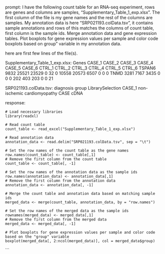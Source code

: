 prompt:
I have the following count table for an RNA-seq experiment, rows are genes and columns are samples, "Supplementary_Table_1_exp.xlsx". The first column of the file is my gene names and the rest of the columns are samples. My annotation data is here  "SRP021193.colData.tsv", it contains sample annotations and rows of this matches the columns of count table, first column is the sample ids. Merge annotation data and gene expression tables. Plot boxplots for gene expression values per sample and color code boxplots based on group" variable in my annotation data.

here are first few lines of the file(s).

Supplementary_Table_1_exp.xlsx:
Genes	CASE_1	CASE_2	CASE_3	CASE_4	CASE_5	CASE_6	CTRL_1	CTRL_2	CTRL_3	CTRL_4	CTRL_5	CTRL_6
TSPAN6	9832	25521	23529	0	32	0	10558	20573	6507	0	0	 0
TNMD	3281	 7167	 3435	0	 0	0	  202	  403	 203	0	0	21


SRP021193.colData.tsv:
	diagnosis	group	LibrarySelection
CASE_1	non-ischemic cardiomyopathy	CASE	cDNA


response:
```
# Load necessary libraries
library(readxl)

# Read count table
count_table <- read_excel("Supplementary_Table_1_exp.xlsx")

# Read annotation data
annotation_data <- read.delim("SRP021193.colData.tsv", sep = "\t")

# Set the row names of the count table as the gene names
row.names(count_table) <- count_table[,1]
# Remove the first column from the count table
count_table <- count_table[, -1]

# Set the row names of the annotation data as the sample ids
row.names(annotation_data) <- annotation_data[,1]
# Remove the first column from the annotation data
annotation_data <- annotation_data[, -1]

# Merge the count table and annotation data based on matching sample ids
merged_data <- merge(count_table, annotation_data, by = "row.names")

# Set the row names of the merged data as the sample ids
rownames(merged_data) <- merged_data[,1]
# Remove the first column from the merged data
merged_data <- merged_data[, -1]

# Plot boxplots for gene expression values per sample and color code based on the "group" variable
boxplot(merged_data[, 2:ncol(merged_data)], col = merged_data$group)
```
```
